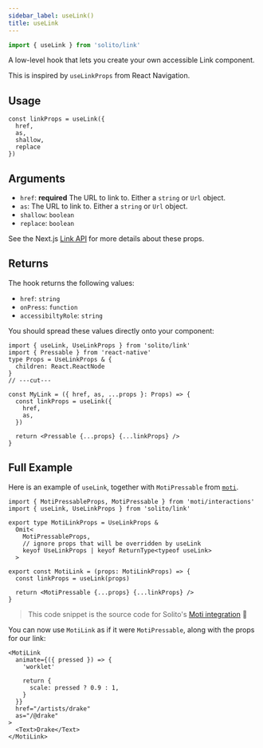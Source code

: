 ```yaml
---
sidebar_label: useLink()
title: useLink
---
```


```ts
import { useLink } from 'solito/link'
```

A low-level hook that lets you create your own accessible Link component.

This is inspired by `useLinkProps` from React Navigation.

## Usage

```tsx
const linkProps = useLink({
  href,
  as,
  shallow,
  replace
})
```

## Arguments

- `href`: **required** The URL to link to. Either a `string` or `Url` object.
- `as`: The URL to link to. Either a `string` or `Url` object.
- `shallow`: `boolean`
- `replace`: `boolean`

See the Next.js [Link API](https://nextjs.org/docs/api-reference/next/link) for more details about these props.

## Returns

The hook returns the following values:

- `href`: `string`
- `onPress`: `function`
- `accessibiltyRole`: `string`

You should spread these values directly onto your component:

```tsx twoslash
import { useLink, UseLinkProps } from 'solito/link'
import { Pressable } from 'react-native'
type Props = UseLinkProps & {
  children: React.ReactNode
}
// ---cut---

const MyLink = ({ href, as, ...props }: Props) => {
  const linkProps = useLink({
    href,
    as,
  })

  return <Pressable {...props} {...linkProps} />
}
```

## Full Example

Here is an example of `useLink`, together with `MotiPressable` from [`moti`](https://moti.fyi).

```tsx twoslash
import { MotiPressableProps, MotiPressable } from 'moti/interactions'
import { useLink, UseLinkProps } from 'solito/link'

export type MotiLinkProps = UseLinkProps &
  Omit<
    MotiPressableProps,
    // ignore props that will be overridden by useLink
    keyof UseLinkProps | keyof ReturnType<typeof useLink>
  >

export const MotiLink = (props: MotiLinkProps) => {
  const linkProps = useLink(props)

  return <MotiPressable {...props} {...linkProps} />
}
```

> This code snippet is the source code for Solito's [Moti integration](/usage/moti-link) 🤯

You can now use `MotiLink` as if it were `MotiPressable`, along with the props for our link:

```tsx
<MotiLink
  animate={({ pressed }) => {
    'worklet'

    return {
      scale: pressed ? 0.9 : 1,
    }
  }}
  href="/artists/drake"
  as="/@drake"
>
  <Text>Drake</Text>
</MotiLink>
```
